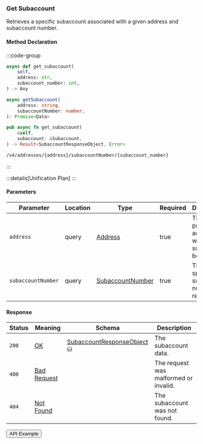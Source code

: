 
### Get Subaccount

Retrieves a specific subaccount associated with a given address and subaccount number.

#### Method Declaration

:::code-group

```python [Python]
async def get_subaccount(
    self,
    address: str,
    subaccount_number: int,
) -> Any
```

```typescript [TypeScript]
async getSubaccount(
    address: string,
    subaccountNumber: number,
): Promise<Data>
```

```rust [Rust]
pub async fn get_subaccount(
    &self,
    subaccount: &Subaccount,
) -> Result<SubaccountResponseObject, Error>
```

```url [API]
/v4/addresses/{address}/subaccountNumber/{subaccount_number}
```

:::

:::details[Unification Plan]
:::

#### Parameters

| Parameter           | Location | Type               | Required    | Description                                          |
| ------------------- | -------- | ------------------ | ----------- | ---------------------------------------------------- |
| `address`           | query    | [Address]          | true        | The primary address to which the subaccount belongs. |
| `subaccountNumber`  | query    | [SubaccountNumber] | true        | The specific subaccount number to retrieve.          |

#### Response

| Status | Meaning       | Schema                          | Description                           |
| ------ | ------------- | ------------------------------- | ------------------------------------- |
| `200`  | [OK]          | [SubaccountResponseObject] ⛁    | The subaccount data.                  |
| `400`  | [Bad Request] |                                 | The request was malformed or invalid. |
| `404`  | [Not Found]   |                                 | The subaccount was not found.         |

<Button href="https://indexer.v4testnet.dydx.exchange/v4/addresses/dydx14zzueazeh0hj67cghhf9jypslcf9sh2n5k6art/subaccountNumber/0">API Example</Button>

[Address]: /types/address
[SubaccountNumber]: /types/subaccount_number
[OK]: /types/ok
[SubaccountResponseObject]: /types/subaccount_response_object
[Bad Request]: /types/bad-request
[Not Found]: /types/not-found